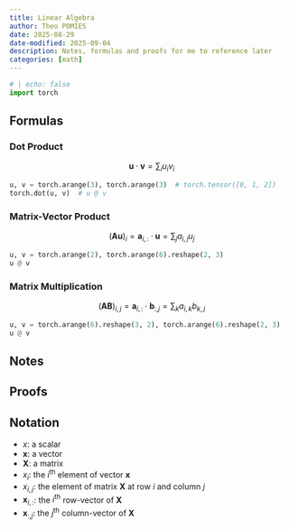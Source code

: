 ```yaml
---
title: Linear Algebra 
author: Theo POMIES
date: 2025-08-29
date-modified: 2025-09-04
description: Notes, formulas and proofs for me to reference later
categories: [math]
---
```


```python
# | echo: false
import torch
```

## Formulas

### Dot Product
$$ \mathbf{u} \cdot \mathbf{v} = \sum_{i} u_i v_i $$
```python
u, v = torch.arange(3), torch.arange(3)  # torch.tensor([0, 1, 2])
torch.dot(u, v)  # u @ v
```

### Matrix-Vector Product
$$ (\mathbf{A}\mathbf{u})_{i} = \mathbf{a}_{i,:} \cdot \mathbf{u} = \sum_{j} a_{i,j} u_j  $$
```python
u, v = torch.arange(2), torch.arange(6).reshape(2, 3)
u @ v
```

### Matrix Multiplication
$$ (\mathbf{A}\mathbf{B})_{i,j} = \mathbf{a}_{i,:} \cdot \mathbf{b}_{:, j} = \sum_{k} a_{i,k} b_{k,j} $$
```python
u, v = torch.arange(6).reshape(3, 2), torch.arange(6).reshape(2, 3)
u @ v
```

## Notes

## Proofs

## Notation
- $x$: a scalar
- $\mathbf{x}$: a vector
- $\mathbf{X}$: a matrix
- $x_i$: the $i^\textrm{th}$ element of vector $\mathbf{x}$
- $x_{i,j}$: the element of matrix $\mathbf{X}$ at row $i$ and column $j$
- $\mathbf{x}_{i, :}$: the $i^\textrm{th}$ row-vector of $\mathbf{X}$
- $\mathbf{x}_{:,j}$: the $j^\textrm{th}$ column-vector of $\mathbf{X}$
